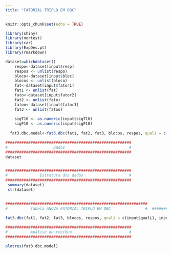 ```yaml
---
title: "FATORIAL TRIPLO EM DBC"
---
```



```r
knitr::opts_chunk$set(echo = TRUE)

library(shiny)
library(nortest)
library(car)
library(ExpDes.pt)
library(rmarkdown)

dataset=whichdataset()
    respo<-dataset[input$resp]
    respos <- unlist(respo)
    bloco<-dataset[input$bloc]
    blocos <- unlist(bloco)
    fat<-dataset[input$fator1]
    fat1 <- unlist(fat)
    fato<-dataset[input$fator2]
    fat2 <- unlist(fato)
    fatoo<-dataset[input$fator3]
    fat3 <- unlist(fatoo)
    
    sigT10 <- as.numeric(input$sigT10)
    sigF10 <- as.numeric(input$sigF10)
    
  fat3.dbc.model<-fat3.dbc(fat1, fat2, fat3, blocos, respos, quali = c(input$quali1, input$quali2, input$quali3), mcomp=input$mcomp10, sigT=sigT10, sigF=sigF10)
```


```r
#######################################################
#                    Dados                            # 
#######################################################
dataset


#######################################################
#              Estrutura dos dados                    # 
#######################################################
 summary(dataset)
 str(dataset)

 
##############################################################
#          Tabela ANOVA FATORIAL TRIPLO EM DBC               #  ##############################################################
    
fat3.dbc(fat1, fat2, fat3, blocos, respos, quali = c(input$quali1, input$quali2, input$quali3), mcomp=input$mcomp10, sigT=sigT10, sigF=sigF10)

#######################################################
#          Análise de resíduo                         # 
#######################################################

plotres(fat3.dbc.model)

```
